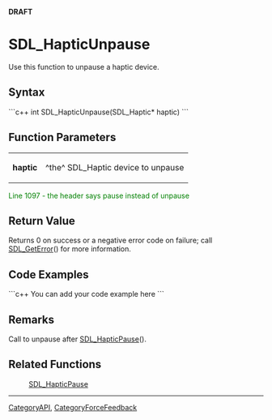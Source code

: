 <!-- pragma section-numbers off -->
<!-- pragma disable-camelcase -->
'''DRAFT'''

= SDL_HapticUnpause =
Use this function to unpause a haptic device.


== Syntax ==
```c++
int SDL_HapticUnpause(SDL_Haptic* haptic)
```

== Function Parameters ==
{|
|'''haptic'''
|^the^ SDL_Haptic device to unpause
|}
<span style="color: green;">Line 1097 - the header says pause instead of unpause</span>

== Return Value ==
Returns 0 on success or a negative error code on failure; call [[SDL_GetError]]() for more information.

== Code Examples ==
```c++
You can add your code example here
```

== Remarks ==
Call to unpause after [[SDL_HapticPause]]().

== Related Functions ==
:[[SDL_HapticPause]]

----
[[CategoryAPI]], [[CategoryForceFeedback]]
